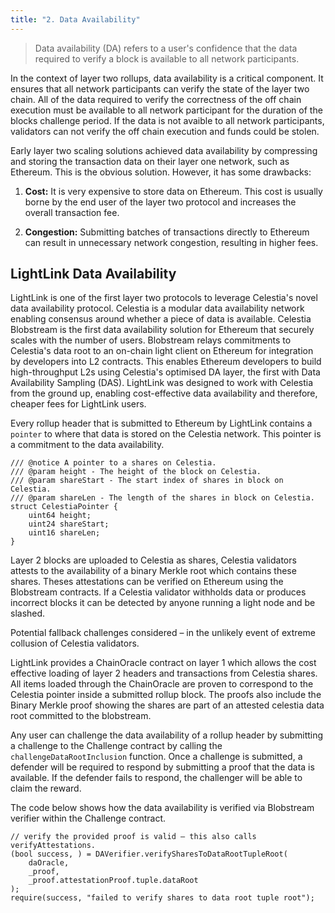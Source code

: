 ```yaml
---
title: "2. Data Availability"
---
```


> Data availability (DA) refers to a user's confidence that the data required to verify a block is available to all network participants.

In the context of layer two rollups, data availability is a critical component. It ensures that all network participants can verify the state of the layer two chain.
All of the data required to verify the correctness of the off chain execution must be available to all network participant for the duration of the blocks challenge period.
If the data is not avaible to all network participants, validators can not verify the off chain execution and funds could be stolen.

Early layer two scaling solutions achieved data availability by compressing and storing the transaction data on their layer one network, such as Ethereum. This is the obvious solution.
However, it has some drawbacks:

1. **Cost:** It is very expensive to store data on Ethereum. This cost is usually borne by the end user of the layer two protocol and increases the overall transaction fee.

2. **Congestion:** Submitting batches of transactions directly to Ethereum can result in unnecessary network congestion, resulting in higher fees.

## LightLink Data Availability

LightLink is one of the first layer two protocols to leverage Celestia's novel data availability protocol. Celestia is a modular data availability network enabling consensus around whether
a piece of data is available. Celestia Blobstream is the first data availability solution for Ethereum that securely scales with the number of users. Blobstream relays commitments to
Celestia's data root to an on-chain light client on Ethereum for integration by developers into L2 contracts. This enables Ethereum developers to build high-throughput L2s using Celestia's
optimised DA layer, the first with Data Availability Sampling (DAS). LightLink was designed to work with Celestia from the ground up, enabling cost-effective data availability and therefore,
cheaper fees for LightLink users.

Every rollup header that is submitted to Ethereum by LightLink contains a `pointer` to where that data is stored on the Celestia network. This pointer is a commitment to the data availability.

```solidity
/// @notice A pointer to a shares on Celestia.
/// @param height - The height of the block on Celestia.
/// @param shareStart - The start index of shares in block on Celestia.
/// @param shareLen - The length of the shares in block on Celestia.
struct CelestiaPointer {
    uint64 height;
    uint24 shareStart;
    uint16 shareLen;
}
```

Layer 2 blocks are uploaded to Celestia as shares, Celestia validators attests to the availability of a binary Merkle root which contains these shares. Theses attestations can be verified on Ethereum using
the Blobstream contracts. If a Celestia validator withholds data or produces incorrect blocks it can be detected by anyone running a light node and be slashed.

<Note>
  Potential fallback challenges considered – in the unlikely event of extreme
  collusion of Celestia validators.
</Note>

LightLink provides a ChainOracle contract on layer 1 which allows the cost effective loading of layer 2 headers and transactions from Celestia shares. All items loaded through the ChainOracle
are proven to correspond to the Celestia pointer inside a submitted rollup block. The proofs also include the Binary Merkle proof showing the shares are part of an attested celestia data root committed
to the blobstream.

Any user can challenge the data availability of a rollup header by submitting a challenge to the Challenge contract by calling the `challengeDataRootInclusion` function. Once a challenge is submitted,
a defender will be required to respond by submitting a proof that the data is available. If the defender fails to respond, the challenger will be able to claim the reward.

The code below shows how the data availability is verified via Blobstream verifier within the Challenge contract.

```solidity
// verify the provided proof is valid – this also calls verifyAttestations.
(bool success, ) = DAVerifier.verifySharesToDataRootTupleRoot(
    daOracle,
    _proof,
    _proof.attestationProof.tuple.dataRoot
);
require(success, "failed to verify shares to data root tuple root");
```
